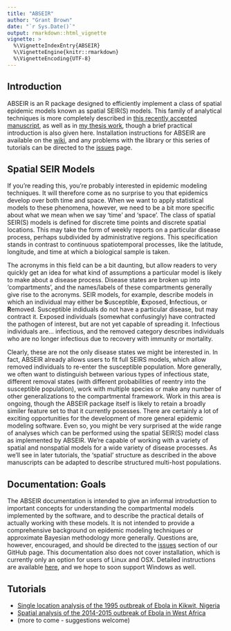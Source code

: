 ```yaml
---
title: "ABSEIR"
author: "Grant Brown"
date: "`r Sys.Date()`"
output: rmarkdown::html_vignette
vignette: >
  %\VignetteIndexEntry{ABSEIR}
  %\VignetteEngine{knitr::rmarkdown}
  %\VignetteEncoding{UTF-8}
---
```


Introduction
----------------

ABSEIR is an R package designed to efficiently implement a class of spatial 
epidemic models known as spatial SEIR(S) models. This family of analytical 
techniques is more completely described in 
[this recently accepted manuscript](https://github.com/grantbrown/EARNMC/blob/master/manuscript-preprint/r0Methods.pdf),
as well as in [my thesis work](http://ir.uiowa.edu/etd/1554), though a brief practical introduction
is also given here. Installation instructions for ABSEIR are available on the [wiki](https://github.com/grantbrown/ABSEIR/wiki/Installation), and any problems with the library or this series of tutorials can be directed to the [issues](https://github.com/grantbrown/ABSEIR/issues) page. 




Spatial SEIR Models
---------------------

If you're reading this, you're probably interested in epidemic modeling techniques.
It will therefore come as no surprise to you that epidemics develop
over both time and space. When we want to apply statistical models to these
phenomena, however, we need to be a bit more specific about what we mean when we
say 'time' and 'space'. The class of spatial SEIR(S) models is defined
for discrete time points and discrete spatial locations. This may take the form
of weekly reports on a particular disease process, perhaps subdivided by 
administrative regions. This specification stands in contrast to continuous spatiotemporal
processes, like the latitude, longitude, and time at which a biological sample is
taken. 

The acronyms in this field can be a bit daunting, but allow readers to very quickly get
an idea for what kind of assumptions a particular model is likely to make about a disease
process. Disease states are broken up into 'compartments', and the names/labels of these
compartments generally give rise to the acronyms. SEIR models, for example, describe models
in which an individual may either be **S**usceptible, **E**xposed, **I**nfectious, or **R**emoved. 
Susceptible indiduals do not have a particular disease, but may contract it. Exposed individuals
(somewhat confusingly) have contracted the pathogen of interest, but are not yet capable of 
spreading it. Infectious individuals are... infectious, and the removed category describes 
individuals who are no longer infectious due to recovery with immunity or mortality. 

Clearly, these are not the only disease states we might be interested in. In fact, ABSEIR
already allows users to fit full SEIRS models, which allow removed individuals to re-enter
the susceptible population. More generally, we often want to distinguish between various
types of infectious state, different removal states (with different probabilities of 
reentry into the susceptible population), work with multiple species or make any number
of other generalizations to the compartmental framework. Work in this area is ongoing, 
though the ABSEIR package itself is likely to retain a broadly similer feature set
to that it currently posesses. There are certainly a lot of exciting opportunities 
for the development of more general epidemic modeling software. Even so, you might be 
very surprised at the wide range of analyses which can be performed using the 
spatial SEIR(S) model class as implemented by ABSEIR. We're capable of working with
a variety of spatial and nonspatial models for a wide variety of disease processes. 
As we'll see in later tutorials, the 'spatial' structure as described in the above
manuscripts can be adapted to describe structured multi-host populations. 


Documentation: Goals
---------------------

The ABSEIR documentation is intended to give an informal introduction to important concepts
for understanding the compartmental models implemented by the software, and to describe
the practical details of actually working with these models. It is not intended to 
provide a comprehensive background on epidemic modeling techniques or approximate Bayesian
methodology more generally. Questions are, however, encouraged, and should be directed to the
[issues](https://github.com/grantbrown/ABSEIR/issues) section of our GitHub page.
This documentation also does not cover installation, which is currently only an option
for users of Linux and OSX. Detailed instructions are available [here](https://github.com/grantbrown/ABSEIR/wiki/Installation), and we hope to soon support Windows as well. 


Tutorials
------------

* [Single location analysis of the 1995 outbreak of Ebola in Kikwit, Nigeria](./Kikwit.html)
* [Spatial analysis of the 2014-2015 outbreak of Ebola in West Africa](WestAfrica.html)
* (more to come - suggestions welcome)


